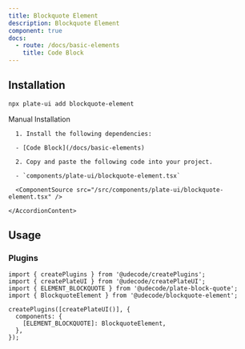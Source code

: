 ```yaml
---
title: Blockquote Element
description: Blockquote Element
component: true
docs:
  - route: /docs/basic-elements
    title: Code Block
---
```


[//]: # '<ComponentExample src="/src/components/examples/PlaygroundDemo.tsx">'
[//]: # '  <PlaygroundDemo />'
[//]: # '</ComponentExample>'

## Installation

```bash
npx plate-ui add blockquote-element
```

<Accordion type="single" collapsible>
  <AccordionItem value="manual-installation">
    <AccordionTrigger>Manual Installation</AccordionTrigger>
    <AccordionContent>

      1. Install the following dependencies:

      - [Code Block](/docs/basic-elements)

      2. Copy and paste the following code into your project.

      - `components/plate-ui/blockquote-element.tsx`

      <ComponentSource src="/src/components/plate-ui/blockquote-element.tsx" />

    </AccordionContent>

  </AccordionItem>
</Accordion>

## Usage

### Plugins

```tsx
import { createPlugins } from '@udecode/createPlugins';
import { createPlateUI } from '@udecode/createPlateUI';
import { ELEMENT_BLOCKQUOTE } from '@udecode/plate-block-quote';
import { BlockquoteElement } from '@udecode/blockquote-element';

createPlugins([createPlateUI()], {
  components: {
    [ELEMENT_BLOCKQUOTE]: BlockquoteElement,
  },
});
```

